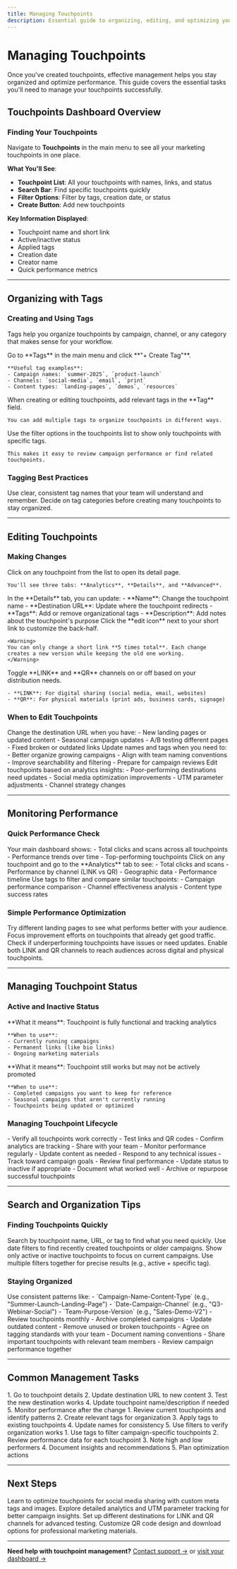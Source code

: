 ```yaml
---
title: Managing Touchpoints
description: Essential guide to organizing, editing, and optimizing your touchpoints for better campaign performance.
---
```


# Managing Touchpoints

Once you've created touchpoints, effective management helps you stay organized and optimize performance. This guide covers the essential tasks you'll need to manage your touchpoints successfully.

## Touchpoints Dashboard Overview

### Finding Your Touchpoints

Navigate to **Touchpoints** in the main menu to see all your marketing touchpoints in one place.

**What You'll See**:
- **Touchpoint List**: All your touchpoints with names, links, and status
- **Search Bar**: Find specific touchpoints quickly
- **Filter Options**: Filter by tags, creation date, or status
- **Create Button**: Add new touchpoints

**Key Information Displayed**:
- Touchpoint name and short link
- Active/inactive status
- Applied tags
- Creation date
- Creator name
- Quick performance metrics

---

## Organizing with Tags

### Creating and Using Tags

Tags help you organize touchpoints by campaign, channel, or any category that makes sense for your workflow.

<Steps>
  <Step title="Create tags">
    Go to **Tags** in the main menu and click **"+ Create Tag"**.
    
    **Useful tag examples**:
    - Campaign names: `summer-2025`, `product-launch`
    - Channels: `social-media`, `email`, `print`
    - Content types: `landing-pages`, `demos`, `resources`
  </Step>
  
  <Step title="Apply tags to touchpoints">
    When creating or editing touchpoints, add relevant tags in the **Tag** field.
    
    You can add multiple tags to organize touchpoints in different ways.
  </Step>
  
  <Step title="Filter by tags">
    Use the filter options in the touchpoints list to show only touchpoints with specific tags.
    
    This makes it easy to review campaign performance or find related touchpoints.
  </Step>
</Steps>

### Tagging Best Practices

<CardGroup cols={2}>
  <Card title="Keep It Simple" icon="lightbulb" color="#10B981">
    Use clear, consistent tag names that your team will understand and remember.
  </Card>
  <Card title="Plan Your System" icon="list" color="#10B981">
    Decide on tag categories before creating many touchpoints to stay organized.
  </Card>
</CardGroup>

---

## Editing Touchpoints

### Making Changes

<Steps>
  <Step title="Access touchpoint details">
    Click on any touchpoint from the list to open its detail page.
    
    You'll see three tabs: **Analytics**, **Details**, and **Advanced**.
  </Step>
  
  <Step title="Edit basic information">
    In the **Details** tab, you can update:
    - **Name**: Change the touchpoint name
    - **Destination URL**: Update where the touchpoint redirects
    - **Tags**: Add or remove organizational tags
    - **Description**: Add notes about the touchpoint's purpose
  </Step>
  
  <Step title="Modify short links">
    Click the **edit icon** next to your short link to customize the back-half.
    
    <Warning>
    You can only change a short link **5 times total**. Each change creates a new version while keeping the old one working.
    </Warning>
  </Step>
  
  <Step title="Manage channels">
    Toggle **LINK** and **QR** channels on or off based on your distribution needs.
    
    - **LINK**: For digital sharing (social media, email, websites)
    - **QR**: For physical materials (print ads, business cards, signage)
  </Step>
</Steps>

### When to Edit Touchpoints

<AccordionGroup>
  <Accordion title="Update destination content">
    Change the destination URL when you have:
    - New landing pages or updated content
    - Seasonal campaign updates
    - A/B testing different pages
    - Fixed broken or outdated links
  </Accordion>
  
  <Accordion title="Improve organization">
    Update names and tags when you need to:
    - Better organize growing campaigns
    - Align with team naming conventions
    - Improve searchability and filtering
    - Prepare for campaign reviews
  </Accordion>
  
  <Accordion title="Optimize performance">
    Edit touchpoints based on analytics insights:
    - Poor-performing destinations need updates
    - Social media optimization improvements
    - UTM parameter adjustments
    - Channel strategy changes
  </Accordion>
</AccordionGroup>

---

## Monitoring Performance

### Quick Performance Check

<Steps>
  <Step title="Dashboard overview">
    Your main dashboard shows:
    - Total clicks and scans across all touchpoints
    - Performance trends over time
    - Top-performing touchpoints
  </Step>
  
  <Step title="Individual touchpoint analytics">
    Click on any touchpoint and go to the **Analytics** tab to see:
    - Total clicks and scans
    - Performance by channel (LINK vs QR)
    - Geographic data
    - Performance timeline
  </Step>
  
  <Step title="Compare performance">
    Use tags to filter and compare similar touchpoints:
    - Campaign performance comparison
    - Channel effectiveness analysis
    - Content type success rates
  </Step>
</Steps>

### Simple Performance Optimization

<CardGroup cols={2}>
  <Card title="Test Different Destinations" icon="flask" color="#7C3AED">
    Try different landing pages to see what performs better with your audience.
  </Card>
  <Card title="Optimize High-Traffic Touchpoints" icon="trending-up" color="#A855F7">
    Focus improvement efforts on touchpoints that already get good traffic.
  </Card>
  <Card title="Review Low Performers" icon="magnifying-glass" color="#7C3AED">
    Check if underperforming touchpoints have issues or need updates.
  </Card>
  <Card title="Use Both Channels" icon="route" color="#A855F7">
    Enable both LINK and QR channels to reach audiences across digital and physical touchpoints.
  </Card>
</CardGroup>

---

## Managing Touchpoint Status

### Active and Inactive Status

<AccordionGroup>
  <Accordion title="Active touchpoints">
    **What it means**: Touchpoint is fully functional and tracking analytics
    
    **When to use**: 
    - Currently running campaigns
    - Permanent links (like bio links)
    - Ongoing marketing materials
  </Accordion>
  
  <Accordion title="Inactive touchpoints">
    **What it means**: Touchpoint still works but may not be actively promoted
    
    **When to use**:
    - Completed campaigns you want to keep for reference
    - Seasonal campaigns that aren't currently running
    - Touchpoints being updated or optimized
  </Accordion>
</AccordionGroup>

### Managing Touchpoint Lifecycle

<Steps>
  <Step title="Campaign launch">
    - Verify all touchpoints work correctly
    - Test links and QR codes
    - Confirm analytics are tracking
    - Share with your team
  </Step>
  
  <Step title="During campaigns">
    - Monitor performance regularly
    - Update content as needed
    - Respond to any technical issues
    - Track toward campaign goals
  </Step>
  
  <Step title="Campaign completion">
    - Review final performance
    - Update status to inactive if appropriate
    - Document what worked well
    - Archive or repurpose successful touchpoints
  </Step>
</Steps>

---

## Search and Organization Tips

### Finding Touchpoints Quickly

<CardGroup cols={2}>
  <Card title="Use Search" icon="magnifying-glass" color="#10B981">
    Search by touchpoint name, URL, or tag to find what you need quickly.
  </Card>
  <Card title="Filter by Date" icon="calendar" color="#10B981">
    Use date filters to find recently created touchpoints or older campaigns.
  </Card>
  <Card title="Filter by Status" icon="toggle-on" color="#10B981">
    Show only active or inactive touchpoints to focus on current campaigns.
  </Card>
  <Card title="Combine Filters" icon="sliders" color="#10B981">
    Use multiple filters together for precise results (e.g., active + specific tag).
  </Card>
</CardGroup>

### Staying Organized

<Steps>
  <Step title="Develop naming conventions">
    Use consistent patterns like:
    - `Campaign-Name-Content-Type` (e.g., "Summer-Launch-Landing-Page")
    - `Date-Campaign-Channel` (e.g., "Q3-Webinar-Social")
    - `Team-Purpose-Version` (e.g., "Sales-Demo-V2")
  </Step>
  
  <Step title="Regular cleanup">
    - Review touchpoints monthly
    - Archive completed campaigns
    - Update outdated content
    - Remove unused or broken touchpoints
  </Step>
  
  <Step title="Team coordination">
    - Agree on tagging standards with your team
    - Document naming conventions
    - Share important touchpoints with relevant team members
    - Review campaign performance together
  </Step>
</Steps>

---

## Common Management Tasks

<AccordionGroup>
  <Accordion title="Updating campaign content">
    1. Go to touchpoint details
    2. Update destination URL to new content
    3. Test the new destination works
    4. Update touchpoint name/description if needed
    5. Monitor performance after the change
  </Accordion>
  
  <Accordion title="Organizing existing touchpoints">
    1. Review current touchpoints and identify patterns
    2. Create relevant tags for organization
    3. Apply tags to existing touchpoints
    4. Update names for consistency
    5. Use filters to verify organization works
  </Accordion>
  
  <Accordion title="Preparing for campaign reviews">
    1. Use tags to filter campaign-specific touchpoints
    2. Review performance data for each touchpoint
    3. Note high and low performers
    4. Document insights and recommendations
    5. Plan optimization actions
  </Accordion>
</AccordionGroup>

---

## Next Steps

<CardGroup cols={2}>
  <Card
    title="Advanced Social Optimization"
    icon="share-nodes"
    href="/social-media/overview"
    color="#7C3AED"
  >
    Learn to optimize touchpoints for social media sharing with custom meta tags and images.
  </Card>
  <Card
    title="Analytics Deep Dive"
    icon="chart-line"
    href="/analytics/overview"
    color="#A855F7"
  >
    Explore detailed analytics and UTM parameter tracking for better campaign insights.
  </Card>
  <Card
    title="Multi-Channel Routing"
    icon="route"
    href="/touchpoints/multi-channel-routing"
    color="#7C3AED"
  >
    Set up different destinations for LINK and QR channels for advanced testing.
  </Card>
  <Card
    title="QR Code Customization"
    icon="qrcode"
    href="/qr-codes/overview"
    color="#A855F7"
  >
    Customize QR code design and download options for professional marketing materials.
  </Card>
</CardGroup>

---

**Need help with touchpoint management?** [Contact support →](mailto:support@li2.ai) or [visit your dashboard →](https://app.li2.ai)